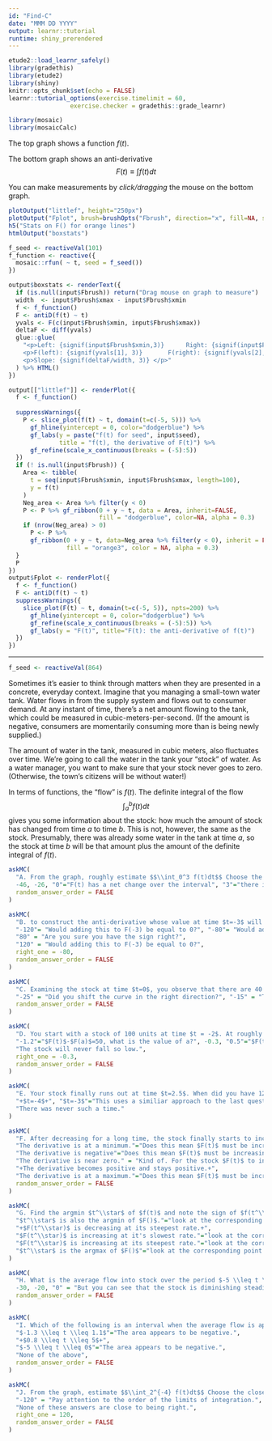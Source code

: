 ```yaml
---
id: "Find-C"
date: "MMM DD YYYY"
output: learnr::tutorial
runtime: shiny_prerendered
---
```


```r
etude2::load_learnr_safely()
library(gradethis)
library(etude2)
library(shiny)
knitr::opts_chunk$set(echo = FALSE)
learnr::tutorial_options(exercise.timelimit = 60,
                 exercise.checker = gradethis::grade_learnr)
```

```r
library(mosaic)
library(mosaicCalc)
```


The top graph shows a function $f(t)$. 

The bottom graph shows an anti-derivative $$F(t) \equiv \int f(t) dt$$

You can make measurements by *click/dragging* the mouse on the bottom graph.

```r
plotOutput("littlef", height="250px")
plotOutput("Fplot", brush=brushOpts("Fbrush", direction="x", fill=NA, stroke="orange", opacity = 1), height="250px")
h5("Stats on F() for orange lines")
htmlOutput("boxstats")
```

```r
f_seed <- reactiveVal(101)
f_function <- reactive({
  mosaic::rfun( ~ t, seed = f_seed())
})

output$boxstats <- renderText({
  if (is.null(input$Fbrush)) return("Drag mouse on graph to measure")
  width  <- input$Fbrush$xmax - input$Fbrush$xmin
  f <- f_function()
  F <- antiD(f(t) ~ t)
  yvals <- F(c(input$Fbrush$xmin, input$Fbrush$xmax))
  deltaF <- diff(yvals)
  glue::glue(
    "<p>Left: {signif(input$Fbrush$xmin,3)}      Right: {signif(input$Fbrush$xmax, 3)}      Width: {signif(width,3)}</p>
    <p>F(left): {signif(yvals[1], 3)}       F(right): {signif(yvals[2], 3)}       ∆F: {signif(deltaF,3)}</p>
    <p>Slope: {signif(deltaF/width, 3)} </p>"
  ) %>% HTML()
})

output[["littlef"]] <- renderPlot({
  f <- f_function()
  
  suppressWarnings({
    P <- slice_plot(f(t) ~ t, domain(t=c(-5, 5))) %>%
      gf_hline(yintercept = 0, color="dodgerblue") %>%
      gf_labs(y = paste("f(t) for seed", input$seed),
              title = "f(t), the derivative of F(t)") %>%
      gf_refine(scale_x_continuous(breaks = (-5):5))
  })
  if (! is.null(input$Fbrush)) {
    Area <- tibble(
      t = seq(input$Fbrush$xmin, input$Fbrush$xmax, length=100),
      y = f(t)
    )
    Neg_area <- Area %>% filter(y < 0)
    P <- P %>% gf_ribbon(0 + y ~ t, data = Area, inherit=FALSE,
                         fill = "dodgerblue", color=NA, alpha = 0.3) 
    if (nrow(Neg_area) > 0)
      P <- P %>%
      gf_ribbon(0 + y ~ t, data=Neg_area %>% filter(y < 0), inherit = FALSE,
                fill = "orange3", color = NA, alpha = 0.3)
  }
  P
})
output$Fplot <- renderPlot({
  f <- f_function()
  F <- antiD(f(t) ~ t)
  suppressWarnings({
    slice_plot(F(t) ~ t, domain(t=c(-5, 5)), npts=200) %>%
      gf_hline(yintercept = 0, color="dodgerblue") %>%
      gf_refine(scale_x_continuous(breaks = (-5):5)) %>%
      gf_labs(y = "F(t)", title="F(t): the anti-derivative of f(t)")
  })
})
```

----

```r
f_seed <- reactiveVal(864)
```

Sometimes it's easier to think through matters when they are presented in a concrete, everyday context. Imagine that you managing a small-town water tank. Water flows in from the supply system and flows out to consumer demand. At any instant of time, there's a net amount flowing to the tank, which could be measured in cubic-meters-per-second. (If the amount is negative, consumers are momentarily consuming more than is being newly supplied.) 

The amount of water in the tank, measured in cubic meters, also fluctuates over time. We're going to call the water in the tank your "stock" of water. As a water manager, you want to make sure that your stock never goes to zero. (Otherwise, the town's citizens will be without water!)

In terms of functions, the "flow" is $f(t)$. The definite integral of the flow $$\int_a^b f(t) dt$$ gives you some information about the stock: how much the amount of stock has changed from time $a$ to time $b$. This is not, however, the same as the stock. Presumably, there was already some water in the tank at time $a$, so the stock at time $b$ will be that amount plus the amount of the definite integral of $f(t)$.



```r
askMC(
  "A. From the graph, roughly estimate $$\\int_0^3 f(t)dt$$ Choose the closest numerical value from the following. You could use either graph for this caclulation, but $F(t)$ will be simpler algebra.",
  -46, -26, "0"="F(t) has a net change over the interval", "3"="there is more stock at F(3) than F(0)", "19"="there is more stock at F(3) than F(0)", "26"="F(t) at the right end of the interval is lower than at the left end", right_one = -26,
  random_answer_order = FALSE
)
```

```r
askMC(
  "B. to construct the anti-derivative whose value at time $t=-3$ will be zero, what constant of integration $C$ should you **add** to the $F(t)$ shown.",
  "-120"= "Would adding this to F(-3) be equal to 0?", "-80"= "Would adding this to F(-3) be equal to 0?", "-50"= "Would adding this to F(-3) be equal to 0?", "0"= "Would adding this to F(-3) be equal to 0?", "50" = "Would adding this to F(-3) be equal to 0?", 
  "80" = "Are you sure you have the sign right?",
  "120" = "Would adding this to F(-3) be equal to 0?",
  right_one = -80,
  random_answer_order = FALSE
)
```

```r
askMC(
  "C. Examining the stock at time $t=0$, you observe that there are 40 units. Roughly how much stock will there be at $t=5$?",
  "-25" = "Did you shift the curve in the right direction?", "-15" = "That would be the answer if there had been 0 units of stock at time $t=0$.","0"="Imagine F(t) being shifted by the difference of 40 and F(0)", "15"="Imagine F(t) being shifted by the difference of 40 and F(0)",  25, right_one=25,
  random_answer_order = FALSE
)
```

```r
askMC(
  "D. You start with a stock of 100 units at time $t = -2$. At roughly what time $t$ will the stock be half of this?",
  "-1.2"="$F(t)$-$F(a)$=50, what is the value of a?", -0.3, "0.5"="$F(t)$-$F(a)$=50, what is the value of a?", "1.2"="$F(t)$-$F(a)$=50, what is the value of a?", "1.8"="$F(t)$-$F(a)$=50, what is the value of a?",
  "The stock will never fall so low.",
  right_one = -0.3,
  random_answer_order = FALSE
)
```

```r
askMC(
  "E. Your stock finally runs out at time $t=2.5$. When did you have 120 units in stock?",
  "+$t=-4$+", "$t=-3$"="This uses a similiar approach to the last question.", "$t=0$"="This uses a similiar approach to the last question.", 
  "There was never such a time."
)

```

```r
askMC(
  "F. After decreasing for a long time, the stock finally starts to increase from about $t=2.5$ onward. What about $f(t=2.5)$ tells you that $F(t=2.5)$ is increasing?",
  "The derivative is at a minimum."="Does this mean $F(t)$ must be increasing?",
  "The derivative is negative"="Does this mean $F(t)$ must be increasing?",
  "The derivative is near zero." = "Kind of. For the stock $F(t)$ to increase, what has to be true of the derivative at that instant.",
  "+The derivative becomes positive and stays positive.+",
  "The derivative is at a maximum."="Does this mean $F(t)$ must be increasing?",
  random_answer_order = FALSE
)
```

```r
askMC(
  "G. Find the argmin $t^\\star$ of $f(t)$ and note the sign of $f(t^\\star).$  What does this tell you about $F(t^\\star)$.",
  "$t^\\star$ is also the argmin of $F()$."="look at the corresponding point on $F(t)$.",
  "+$F(t^\\star)$ is decreasing at its steepest rate.+",
  "$F(t^\\star)$ is increasing at it's slowest rate."="look at the corresponding point on $F(t)$.",
  "$F(t^\\star)$ is increasing at its steepest rate."="look at the corresponding point on $F(t)$.",
  "$t^\\star$ is the argmax of $F()$"="look at the corresponding point on $F(t)$."
)
```

```r
askMC(
  "H. What is the average flow into stock over the period $-5 \\leq t \\leq 1$. (If the flow is *outward from stock*, that's the same as a negative inward flow.)",
  -30, -20, "0" = "But you can see that the stock is diminishing steadily during $-5 \\leq t \\leq 1$, so how could the average flow be zero.", "10", right_one = -20,
  random_answer_order = FALSE
)
```

```r
askMC(
  "I. Which of the following is an interval when the average flow is approximately zero?",
  "$-1.3 \\leq t \\leq 1.1$"="The area appears to be negative.",
  "+$0.8 \\leq t \\leq 5$+",
  "$-5 \\leq t \\leq 0$"="The area appears to be negative.",
  "None of the above",
  random_answer_order = FALSE
)
```

```r
askMC(
  "J. From the graph, estimate $$\\int_2^{-4} f(t)dt$$ Choose the closest numerical value from the following.",
  "-120" = "Pay attention to the order of the limits of integration.", -60, 60, 120, 
  "None of these answers are close to being right.", 
  right_one = 120,
  random_answer_order = FALSE
)
```
